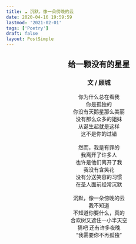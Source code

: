 ```yaml
---
title: ☁️ 沉默，像一朵傍晚的云
date: 2020-04-16 19:59:59
lastmod: '2021-02-01'
tags: ['Poetry']
draft: false
layout: PostSimple
---
```


<h2 align="center">给一颗没有的星星</h2>

<h3 align="center">文 / 顾城</h3>

<p align="center">
你为什么总在看我<br/> 
你是孤独的<br/> 
你没有天鹅星那么美丽<br/> 
没有那么众多的姐妹<br/> 
从诞生起就是这样<br/> 
这不是你的过错<br/> 
<br/>
然而，我是有罪的<br/> 
我离开了许多人<br/> 
也许是他们离开了我<br/> 
我没有含笑花<br/> 
没有分送笑容的习惯<br/> 
在圣人面前经常沉默<br/> 
<br/>
沉默，像一朵傍晚的云<br/> 
我不知道<br/> 
不知道你要什么，真的<br/> 
合欢树又遮住一小半天空<br/> 
猜吧 还有许多夜晚<br/> 
“我需要你不再孤独”<br/>
</p>